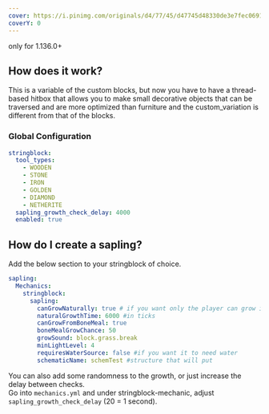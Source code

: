 ```yaml
---
cover: https://i.pinimg.com/originals/d4/77/45/d47745d48330de3e7fec0691ef0b32b9.jpg
coverY: 0
---
```


only for 1.136.0+


## How does it work?

This is a variable of the custom blocks, but now you have to have a thread-based hitbox that allows you to make small decorative objects that can be traversed and are more optimized than furniture and the custom\_variation is different from that of the blocks.

### Global Configuration

```yaml
stringblock:
  tool_types:
    - WOODEN
    - STONE
    - IRON
    - GOLDEN
    - DIAMOND
    - NETHERITE
  sapling_growth_check_delay: 4000
  enabled: true
```

## How do I create a sapling?
Add the below section to your stringblock of choice.
```yaml
sapling:
  Mechanics:
    stringblock:
      sapling:
        canGrowNaturally: true # if you want only the player can grow it
        naturalGrowthTime: 6000 #in ticks
        canGrowFromBoneMeal: true
        boneMealGrowChance: 50
        growSound: block.grass.break
        minLightLevel: 4
        requiresWaterSource: false #if you want it to need water
        schematicName: schemTest #structure that will put
```
You can also add some randomness to the growth, or just increase the delay between checks.  
Go into `mechanics.yml` and under stringblock-mechanic, adjust `sapling_growth_check_delay` (20 = 1 second).



